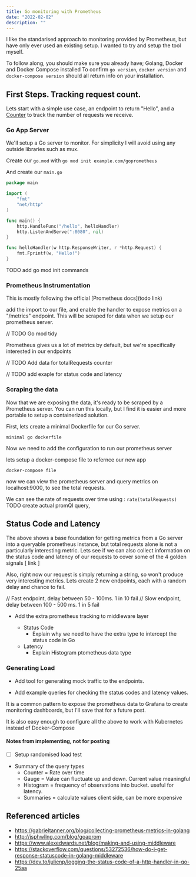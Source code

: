 ```yaml
---
title: Go monitoring with Prometheus
date: "2022-02-02"
description: ""
---
```


I like the standarised approach to monitoring provided by Prometheus, but have only ever used an existing setup. I wanted to try and setup the tool myself.

To follow along, you should make sure you already have; Golang, Docker and Docker Compose installed
To confirm `go version`, `docker version` and `docker-compose version` should all return info on your installation.

## First Steps. Tracking request count.

Lets start with a simple use case, an endpoint to return "Hello", and a [Counter](https://prometheus.io/docs/concepts/metric_types/#counter) to track the number of requests we receive.

### Go App Server

We'll setup a Go server to monitor. For simplicity I will avoid using any outside libraries such as mux.

Create our `go.mod` with `go mod init example.com/goprometheus`

And create our `main.go`

```go
package main

import (
	"fmt"
	"net/http"
)

func main() {
	http.HandleFunc("/hello", helloHandler)
	http.ListenAndServe(":8080", nil)
}

func helloHandler(w http.ResponseWriter, r *http.Request) {
	fmt.Fprintf(w, "Hello!")
}
```

TODO add go mod init commands

### Prometheus Instrumentation

This is mostly following the official [Prometheus docs](todo link)

add the import to our file, and enable the handler to expose metrics on a "/metrics" endpoint. This will be scraped for data when we setup our prometheus server.

// TODO Go mod tidy

Prometheus gives us a lot of metrics by default, but we're specifically interested in our endpoints

// TODO Add data for totalRequests counter

// TODO add exaple for status code and latency

### Scraping the data

Now that we are exposing the data, it's ready to be scraped by a Prometheus server. You can run this locally, but I find it is easier and more portable to setup a containerized solution.

First, lets create a minimal Dockerfile for our Go server.

```
minimal go dockerfile
```

Now we need to add the configuration to run our prometheus server

lets setup a docker-compose file to refernce our new app

```
docker-compose file
```

now we can view the prometheus server and query metrics on localhost:9000, to see the total requests.

We can see the rate of requests over time using : `rate(totalRequests)` TODO create actual promQl query,

## Status Code and Latency

The above shows a base foundation for getting metrics from a Go server into a queryable prometheus instance, but total requests alone is not a particularly interesting metric. Lets see if we can also collect information on the status code and latency of our requests to cover some of the 4 golden signals [ link ]

Also, right now our request is simply returning a string, so won't produce very interesting metrics. Lets create 2 new endpoints, each with a random delay and chance to fail.

// Fast endpoint, delay between 50 - 100ms. 1 in 10 fail
// Slow endpoint, delay between 100 - 500 ms. 1 in 5 fail

- Add the extra prometheus tracking to middleware layer

  - Status Code
    - Explain why we need to have the extra type to intercept the status code in Go
  - Latency
    - Explain Histogram ptometheus data type

### Generating Load

- Add tool for generating mock traffic to the endpoints.

- Add example queries for checking the status codes and latency values.

It is a common pattern to expose the prometheus data to Grafana to create monitoring dashboards, but I'll save that for a future post.

It is also easy enough to configure all the above to work with Kubernetes instead of Docker-Compose

#### Notes from implementing, not for posting

- [ ] Setup randomised load test

- Summary of the query types
  - Counter = Rate over time
  - Gauge = Value can fluctuate up and down. Current value meaningful
  - Histogram = frequency of observations into bucket. useful for latency.
  - Summaries = calculate values client side, can be more expensive

## Referenced articles

- https://gabrieltanner.org/blog/collecting-prometheus-metrics-in-golang
- http://jsphwllng.com/blog/goaprom
- https://www.alexedwards.net/blog/making-and-using-middleware
- https://stackoverflow.com/questions/53272536/how-do-i-get-response-statuscode-in-golang-middleware
- https://dev.to/julienp/logging-the-status-code-of-a-http-handler-in-go-25aa
